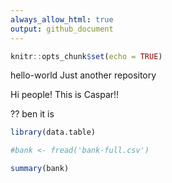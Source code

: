 ```yaml
---
always_allow_html: true
output: github_document
---
```


```r
knitr::opts_chunk$set(echo = TRUE)
```

hello-world
Just another repository

Hi people!
This is Caspar!!

??
ben it is

```r
library(data.table)

#bank <- fread('bank-full.csv')

summary(bank)
```

